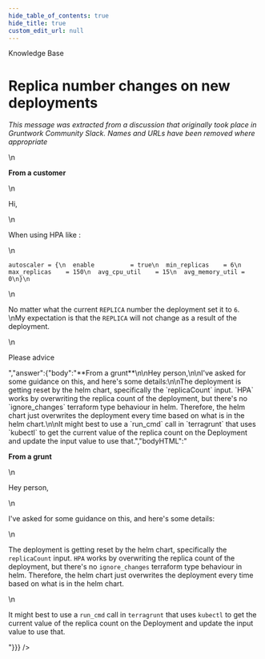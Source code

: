 ```yaml
---
hide_table_of_contents: true
hide_title: true
custom_edit_url: null
---
```



<head>
  <link rel="canonical" href="https://github.com/gruntwork-io/knowledge-base/discussions/26" />
</head>

<CenterLayout>
<span className="searchCategory">Knowledge Base</span>
<h1>Replica number changes on new deployments</h1>
<GitHub discussion={{"id":"MDEwOkRpc2N1c3Npb24zNTU0ODcx","number":26,"author":{"login":"gruntwork-support"},"title":"Replica number changes on new deployments","body":"_This message was extracted from a discussion that originally took place in Gruntwork Community Slack. Names and URLs have been removed where appropriate_\n\n\n**From a customer**\n\nHi,\n\nWhen using HPA like :\n\n```\nautoscaler = {\n  enable          = true\n  min_replicas    = 6\n  max_replicas    = 150\n  avg_cpu_util    = 15\n  avg_memory_util = 0\n}\n```\n\nNo matter what the current `REPLICA` number the deployment set it to `6`.\nMy expectation  is that the `REPLICA` will not change as a result of the deployment.\n\nPlease advice","bodyHTML":"<p dir=\"auto\"><em>This message was extracted from a discussion that originally took place in Gruntwork Community Slack. Names and URLs have been removed where appropriate</em></p>\n<p dir=\"auto\"><strong>From a customer</strong></p>\n<p dir=\"auto\">Hi,</p>\n<p dir=\"auto\">When using HPA like :</p>\n<div class=\"snippet-clipboard-content notranslate position-relative overflow-auto\" data-snippet-clipboard-copy-content=\"autoscaler = {\n  enable          = true\n  min_replicas    = 6\n  max_replicas    = 150\n  avg_cpu_util    = 15\n  avg_memory_util = 0\n}\"><pre class=\"notranslate\"><code class=\"notranslate\">autoscaler = {\n  enable          = true\n  min_replicas    = 6\n  max_replicas    = 150\n  avg_cpu_util    = 15\n  avg_memory_util = 0\n}\n</code></pre></div>\n<p dir=\"auto\">No matter what the current <code class=\"notranslate\">REPLICA</code> number the deployment set it to <code class=\"notranslate\">6</code>.<br>\nMy expectation  is that the <code class=\"notranslate\">REPLICA</code> will not change as a result of the deployment.</p>\n<p dir=\"auto\">Please advice</p>","answer":{"body":"**From a grunt**\n\nHey person,\n\nI've asked for some guidance on this, and here's some details:\n\nThe deployment is getting reset by the helm chart, specifically the `replicaCount` input. `HPA` works by overwriting the replica count of the deployment, but there's no `ignore_changes` terraform type behaviour in helm. Therefore, the helm chart just overwrites the deployment every time based on what is in the helm chart.\n\nIt might best to use a `run_cmd` call in `terragrunt` that uses `kubectl` to get the current value of the replica count on the Deployment and update the input value to use that.","bodyHTML":"<p dir=\"auto\"><strong>From a grunt</strong></p>\n<p dir=\"auto\">Hey person,</p>\n<p dir=\"auto\">I've asked for some guidance on this, and here's some details:</p>\n<p dir=\"auto\">The deployment is getting reset by the helm chart, specifically the <code class=\"notranslate\">replicaCount</code> input. <code class=\"notranslate\">HPA</code> works by overwriting the replica count of the deployment, but there's no <code class=\"notranslate\">ignore_changes</code> terraform type behaviour in helm. Therefore, the helm chart just overwrites the deployment every time based on what is in the helm chart.</p>\n<p dir=\"auto\">It might best to use a <code class=\"notranslate\">run_cmd</code> call in <code class=\"notranslate\">terragrunt</code> that uses <code class=\"notranslate\">kubectl</code> to get the current value of the replica count on the Deployment and update the input value to use that.</p>"}}} />

</CenterLayout>
  

<!-- ##DOCS-SOURCER-START
{
  "sourcePlugin": "github-discussions",
  "hash": "2e182ad333766400275c4d928cfeefa9"
}
##DOCS-SOURCER-END -->
